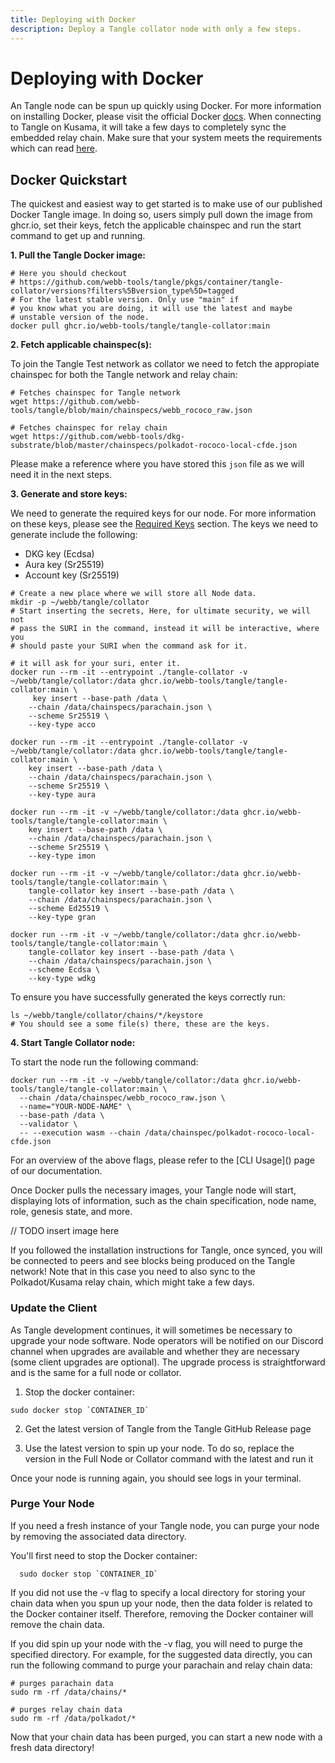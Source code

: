```yaml
---
title: Deploying with Docker
description: Deploy a Tangle collator node with only a few steps.
---
```



# Deploying with Docker

An Tangle node can be spun up quickly using Docker. For more information on installing Docker,
please visit the official Docker [docs](https://docs.docker.com/get-docker/). When connecting to Tangle on Kusama, it will take a few days to completely
sync the embedded relay chain. Make sure that your system meets the requirements which can read [here](https://docs.webb.tools/v1/node-operators/run-node/overview/#requirements).

## Docker Quickstart

The quickest and easiest way to get started is to make use of our published Docker Tangle image. In doing so, users simply pull down the image from ghcr.io, 
set their keys, fetch the applicable chainspec and run the start command to get up and running. 

**1. Pull the Tangle Docker image:** 

```
# Here you should checkout
# https://github.com/webb-tools/tangle/pkgs/container/tangle-collator/versions?filters%5Bversion_type%5D=tagged
# For the latest stable version. Only use "main" if
# you know what you are doing, it will use the latest and maybe
# unstable version of the node.
docker pull ghcr.io/webb-tools/tangle/tangle-collator:main
```

**2. Fetch applicable chainspec(s):**

To join the Tangle Test network as collator we need to fetch the appropiate chainspec for both the Tangle network and relay chain: 

```
# Fetches chainspec for Tangle network
wget https://github.com/webb-tools/tangle/blob/main/chainspecs/webb_rococo_raw.json
```

```
# Fetches chainspec for relay chain
wget https://github.com/webb-tools/dkg-substrate/blob/master/chainspecs/polkadot-rococo-local-cfde.json
```

Please make a reference where you have stored this `json` file as we will need it in the next steps. 

**3. Generate and store keys:**

We need to generate the required keys for our node. For more information on these keys, please see the [Required Keys]() section. 
The keys we need to generate include the following:
- DKG key (Ecdsa)
- Aura key (Sr25519)
- Account key (Sr25519)

```
# Create a new place where we will store all Node data.
mkdir -p ~/webb/tangle/collator
# Start inserting the secrets, Here, for ultimate security, we will not
# pass the SURI in the command, instead it will be interactive, where you
# should paste your SURI when the command ask for it.

# it will ask for your suri, enter it. 
docker run --rm -it --entrypoint ./tangle-collator -v ~/webb/tangle/collator:/data ghcr.io/webb-tools/tangle/tangle-collator:main \
     key insert --base-path /data \
    --chain /data/chainspecs/parachain.json \
    --scheme Sr25519 \
    --key-type acco

docker run --rm -it --entrypoint ./tangle-collator -v ~/webb/tangle/collator:/data ghcr.io/webb-tools/tangle/tangle-collator:main \
    key insert --base-path /data \
    --chain /data/chainspecs/parachain.json \
    --scheme Sr25519 \
    --key-type aura

docker run --rm -it -v ~/webb/tangle/collator:/data ghcr.io/webb-tools/tangle/tangle-collator:main \
    key insert --base-path /data \
    --chain /data/chainspecs/parachain.json \
    --scheme Sr25519 \
    --key-type imon

docker run --rm -it -v ~/webb/tangle/collator:/data ghcr.io/webb-tools/tangle/tangle-collator:main \
    tangle-collator key insert --base-path /data \
    --chain /data/chainspecs/parachain.json \
    --scheme Ed25519 \
    --key-type gran

docker run --rm -it -v ~/webb/tangle/collator:/data ghcr.io/webb-tools/tangle/tangle-collator:main \
    tangle-collator key insert --base-path /data \
    --chain /data/chainspecs/parachain.json \
    --scheme Ecdsa \
    --key-type wdkg
```

To ensure you have successfully generated the keys correctly run:
```
ls ~/webb/tangle/collator/chains/*/keystore
# You should see a some file(s) there, these are the keys.
```

**4. Start Tangle Collator node:**

To start the node run the following command:


```
docker run --rm -it -v ~/webb/tangle/collator:/data ghcr.io/webb-tools/tangle/tangle-collator:main \
  --chain /data/chainspec/webb_rococo_raw.json \
  --name="YOUR-NODE-NAME" \
  --base-path /data \
  --validator \
  -- --execution wasm --chain /data/chainspec/polkadot-rococo-local-cfde.json
```

<Callout type="info">
  For an overview of the above flags, please refer to the [CLI Usage]() page of our documentation.
</Callout>

Once Docker pulls the necessary images, your Tangle node will start, displaying lots of information, 
such as the chain specification, node name, role, genesis state, and more.


// TODO insert image here

If you followed the installation instructions for Tangle, once synced, you will be connected to peers and see 
blocks being produced on the Tangle network! Note that in this case you need to also sync to the Polkadot/Kusama 
relay chain, which might take a few days.

### Update the Client
As Tangle development continues, it will sometimes be necessary to upgrade your node software. Node operators will be notified 
on our Discord channel when upgrades are available and whether they are necessary (some client upgrades are optional). 
The upgrade process is straightforward and is the same for a full node or collator.

1. Stop the docker container:
```
sudo docker stop `CONTAINER_ID`
```

2. Get the latest version of Tangle from the Tangle GitHub Release page

3. Use the latest version to spin up your node. To do so, replace the version in the Full Node or Collator command with the latest and run it

Once your node is running again, you should see logs in your terminal.

### Purge Your Node
If you need a fresh instance of your Tangle node, you can purge your node by removing the associated data directory.

You'll first need to stop the Docker container:
```
  sudo docker stop `CONTAINER_ID`
```

If you did not use the -v flag to specify a local directory for storing your chain data when you spun up your node, then the data folder is related 
to the Docker container itself. Therefore, removing the Docker container will remove the chain data.

If you did spin up your node with the -v flag, you will need to purge the specified directory. For example, for the suggested data directly, 
you can run the following command to purge your parachain and relay chain data:

```
# purges parachain data
sudo rm -rf /data/chains/*
```

```
# purges relay chain data
sudo rm -rf /data/polkadot/*
```

Now that your chain data has been purged, you can start a new node with a fresh data directory! 